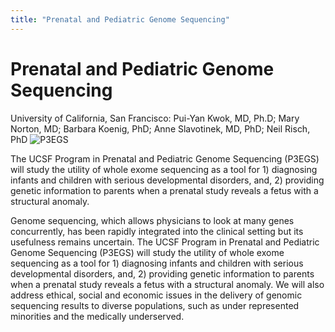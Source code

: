 ```yaml
---
title: "Prenatal and Pediatric Genome Sequencing"
---
```



<BreadcrumbsProjects />

# Prenatal and Pediatric Genome Sequencing

<Subheader>
  University of California, San Francisco: Pui-Yan Kwok, MD, Ph.D; Mary Norton,
  MD; Barbara Koenig, PhD; Anne Slavotinek, MD, PhD; Neil Risch, PhD
</Subheader>

<Image alt="P3EGS" src="/consortia/cser/projects/images/ucsf.png" width={128} />

The UCSF Program in Prenatal and Pediatric Genome Sequencing (P3EGS) will study the utility of whole exome sequencing as a tool for 1) diagnosing infants and children with serious developmental disorders, and, 2) providing genetic information to parents when a prenatal study reveals a fetus with a structural anomaly.

Genome sequencing, which allows physicians to look at many genes concurrently, has been rapidly integrated into the clinical setting but its usefulness remains uncertain. The UCSF Program in Prenatal and Pediatric Genome Sequencing (P3EGS) will study the utility of whole exome sequencing as a tool for 1) diagnosing infants and children with serious developmental disorders, and, 2) providing genetic information to parents when a prenatal study reveals a fetus with a structural anomaly. We will also address ethical, social and economic issues in the delivery of genomic sequencing results to diverse populations, such as under represented minorities and the medically underserved.
